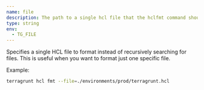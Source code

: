 ```yaml
---
name: file
description: The path to a single hcl file that the hclfmt command should run on.
type: string
env:
  - TG_FILE
---
```


Specifies a single HCL file to format instead of recursively searching for files. This is useful when you want to format just one specific file.

Example:

```bash
terragrunt hcl fmt --file=./environments/prod/terragrunt.hcl
```
